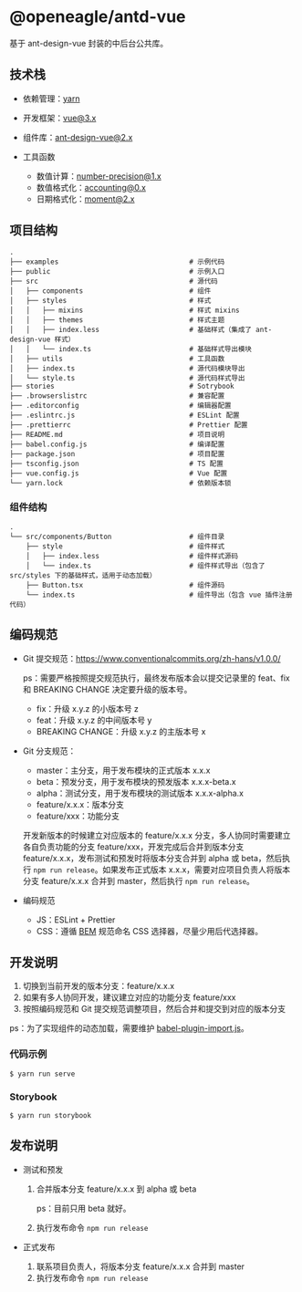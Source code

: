 
<Meta id="introduction" title="入门/介绍" />

# @openeagle/antd-vue

基于 ant-design-vue 封装的中后台公共库。

## 技术栈

- 依赖管理：[yarn](https://classic.yarnpkg.com/en/)
- 开发框架：vue@3.x
- 组件库：ant-design-vue@2.x
- 工具函数

  - 数值计算：number-precision@1.x
  - 数值格式化：accounting@0.x
  - 日期格式化：moment@2.x

## 项目结构

```
.
├── examples                                # 示例代码
├── public                                  # 示例入口
├── src                                     # 源代码
│   ├── components                          # 组件
│   ├── styles                              # 样式
│   │   ├── mixins                          # 样式 mixins
│   │   ├── themes                          # 样式主题
│   │   ├── index.less                      # 基础样式（集成了 ant-design-vue 样式）
│   │   └── index.ts                        # 基础样式导出模块
│   ├── utils                               # 工具函数
│   ├── index.ts                            # 源代码模块导出
│   └── style.ts                            # 源代码样式导出
├── stories                                 # Sotrybook
├── .browserslistrc                         # 兼容配置
├── .editorconfig                           # 编辑器配置
├── .eslintrc.js                            # ESLint 配置
├── .prettierrc                             # Prettier 配置
├── README.md                               # 项目说明
├── babel.config.js                         # 编译配置
├── package.json                            # 项目配置
├── tsconfig.json                           # TS 配置
├── vue.config.js                           # Vue 配置
└── yarn.lock                               # 依赖版本锁
```

### 组件结构

```
.
└── src/components/Button                   # 组件目录
    ├── style                               # 组件样式
    │   ├── index.less                      # 组件样式源码
    │   └── index.ts                        # 组件样式导出（包含了 src/styles 下的基础样式，适用于动态加载）
    ├── Button.tsx                          # 组件源码
    └── index.ts                            # 组件导出（包含 vue 插件注册代码）
```

## 编码规范

- Git 提交规范：https://www.conventionalcommits.org/zh-hans/v1.0.0/

  ps：需要严格按照提交规范执行，最终发布版本会以提交记录里的 feat、fix 和 BREAKING CHANGE 决定要升级的版本号。

  - fix：升级 x.y.z 的小版本号 z
  - feat：升级 x.y.z 的中间版本号 y
  - BREAKING CHANGE：升级 x.y.z 的主版本号 x

- Git 分支规范：

  - master：主分支，用于发布模块的正式版本 x.x.x
  - beta：预发分支，用于发布模块的预发版本 x.x.x-beta.x
  - alpha：测试分支，用于发布模块的测试版本 x.x.x-alpha.x
  - feature/x.x.x：版本分支
  - feature/xxx：功能分支

  开发新版本的时候建立对应版本的 feature/x.x.x 分支，多人协同时需要建立各自负责功能的分支 feature/xxx，开发完成后合并到版本分支 feature/x.x.x，发布测试和预发时将版本分支合并到 alpha 或 beta，然后执行 `npm run release`。如果发布正式版本 x.x.x，需要对应项目负责人将版本分支 feature/x.x.x 合并到 master，然后执行 `npm run release`。

- 编码规范

  - JS：ESLint + Prettier
  - CSS：遵循 [BEM](http://getbem.com/) 规范命名 CSS 选择器，尽量少用后代选择器。

## 开发说明

1. 切换到当前开发的版本分支：feature/x.x.x
2. 如果有多人协同开发，建议建立对应的功能分支 feature/xxx
3. 按照编码规范和 Git 提交规范调整项目，然后合并和提交到对应的版本分支

ps：为了实现组件的动态加载，需要维护 [babel-plugin-import.js](./babel-plugin-import.js)。

### 代码示例

```shell
$ yarn run serve
```

### Storybook

```shell
$ yarn run storybook
```

## 发布说明

- 测试和预发

  1. 合并版本分支 feature/x.x.x 到 alpha 或 beta

     ps：目前只用 beta 就好。

  2. 执行发布命令 `npm run release`

- 正式发布

  1. 联系项目负责人，将版本分支 feature/x.x.x 合并到 master
  2. 执行发布命令 `npm run release`
